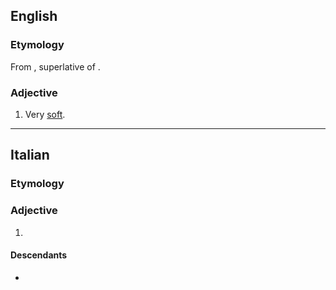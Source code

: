 ==English==

===Etymology===
From {{bor|en|it|dolcissimo}}, superlative of {{m|it|dolce|t=sweet}}.

===Adjective===
{{en-adj|-}}

# {{lb|en|music}} Very [[soft]].

----

==Italian==

===Etymology===
{{af|it|dolce|-issimo}}

===Adjective===
{{it-adj-sup|dolcissim}}

# {{superlative of|it|dolce|gloss=very [[sweet]]}}

====Descendants====
* {{desc|en|dolcissimo|bor=1}}